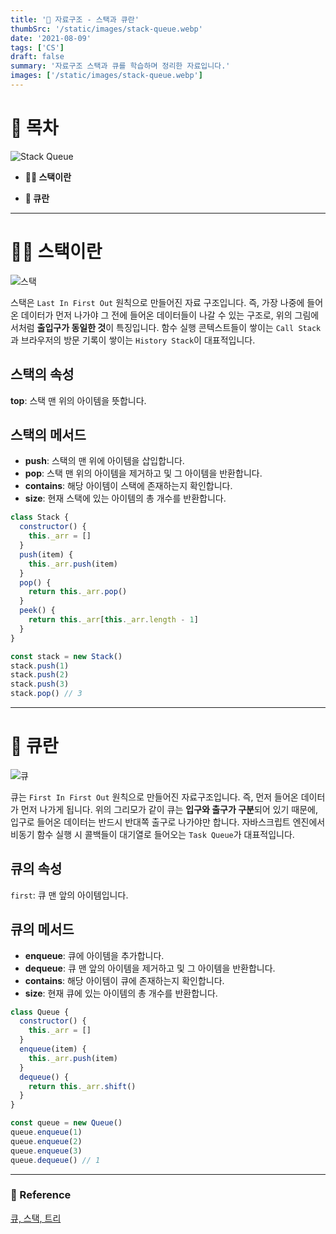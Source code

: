 ```yaml
---
title: '🤲 자료구조 - 스택과 큐란'
thumbSrc: '/static/images/stack-queue.webp'
date: '2021-08-09'
tags: ['CS']
draft: false
summary: '자료구조 스택과 큐를 학습하며 정리한 자료입니다.'
images: ['/static/images/stack-queue.webp']
---
```


# 📌 목차

![Stack Queue](/static/images/stack-queue.webp)

- **💁🏻 스택이란**

- **🤲 큐란**

---

# 💁🏻 스택이란

![스택](/static/images/stack.webp)

스택은 `Last In First Out` 원칙으로 만들어진 자료 구조입니다. 즉, 가장 나중에 들어온 데이터가 먼저 나가야 그 전에 들어온 데이터들이 나갈 수 있는 구조로, 위의 그림에서처럼 **출입구가 동일한 것**이 특징입니다. 함수 실행 콘텍스트들이 쌓이는 `Call Stack`과 브라우저의 방문 기록이 쌓이는 `History Stack`이 대표적입니다.

## 스택의 속성

**top**: 스택 맨 위의 아이템을 뜻합니다.

## 스택의 메서드

- **push**: 스택의 맨 위에 아이템을 삽입합니다.
- **pop**: 스택 맨 위의 아이템을 제거하고 및 그 아이템을 반환합니다.
- **contains**: 해당 아이템이 스택에 존재하는지 확인합니다.
- **size**: 현재 스택에 있는 아이템의 총 개수를 반환합니다.

```javascript
class Stack {
  constructor() {
    this._arr = []
  }
  push(item) {
    this._arr.push(item)
  }
  pop() {
    return this._arr.pop()
  }
  peek() {
    return this._arr[this._arr.length - 1]
  }
}

const stack = new Stack()
stack.push(1)
stack.push(2)
stack.push(3)
stack.pop() // 3
```

---

# 🤲 큐란

![큐](/static/images/queue.webp)

큐는 `First In First Out` 원칙으로 만들어진 자료구조입니다. 즉, 먼저 들어온 데이터가 먼저 나가게 됩니다. 위의 그리모가 같이 큐는 **입구와 출구가 구분**되어 있기 때문에, 입구로 들어온 데이터는 반드시 반대쪽 출구로 나가야만 합니다. 자바스크립트 엔진에서 비동기 함수 실행 시 콜백들이 대기열로 들어오는 `Task Queue`가 대표적입니다.

## 큐의 속성

`first`: 큐 맨 앞의 아이템입니다.

## 큐의 메서드

- **enqueue**: 큐에 아이템을 추가합니다.
- **dequeue**: 큐 맨 앞의 아이템을 제거하고 및 그 아이템을 반환합니다.
- **contains**: 해당 아이템이 큐에 존재하는지 확인합니다.
- **size**: 현재 큐에 있는 아이템의 총 개수를 반환합니다.

```javascript
class Queue {
  constructor() {
    this._arr = []
  }
  enqueue(item) {
    this._arr.push(item)
  }
  dequeue() {
    return this._arr.shift()
  }
}

const queue = new Queue()
queue.enqueue(1)
queue.enqueue(2)
queue.enqueue(3)
queue.dequeue() // 1
```

---

### 🔗 Reference

[큐, 스택, 트리](https://helloworldjavascript.net/pages/282-data-structures.html)
